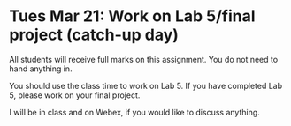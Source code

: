 # Tues Mar 21: Work on Lab 5/final project (catch-up day)

All students will receive full marks on this assignment. You do not need to hand anything in.

You should use the class time to work on Lab 5. If you have completed Lab 5, please work on your final project.

I will be in class and on Webex, if you would like to discuss anything.
